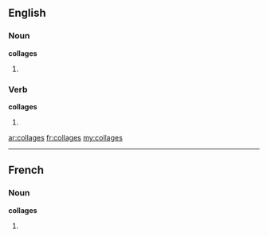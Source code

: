 ==English==

===Noun===
'''collages'''

# {{plural of|[[collage]]}}

===Verb===
'''collages'''

# {{third-person singular of|[[collage]]}}

[[ar:collages]]
[[fr:collages]]
[[my:collages]]

----
==French==

===Noun===
'''collages''' {{m}}

# {{plural of|[[collage]]|lang=fr}}
{{rfc-auto}}